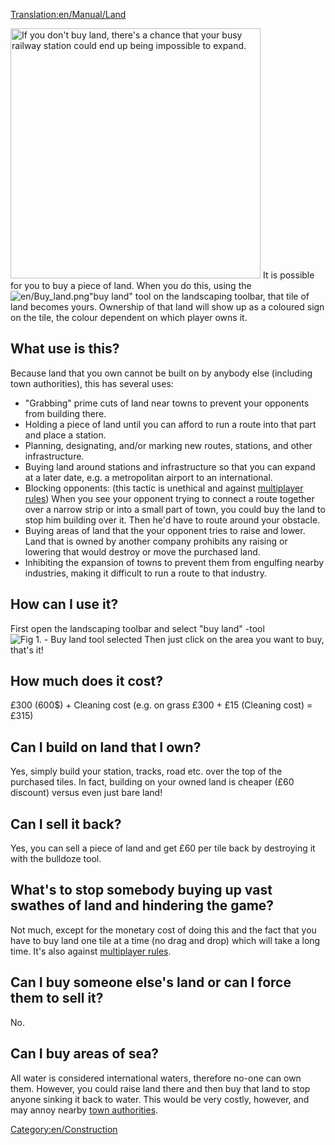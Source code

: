 [[Translation:en/Manual/Land]]


[[File:en/Station surrounded by city.png|400px|thumb|right|If you don't buy land, there's a chance that your busy railway station could end up being impossible to expand.]]
It is possible for you to buy a piece of land.  When you do this, using the [[File:en/Buy land.png]]"buy land" tool on the landscaping toolbar, that tile of land becomes yours.  Ownership of that land will show up as a coloured sign on the tile, the colour dependent on which player owns it.

==What use is this?==
Because land that you own cannot be built on by anybody else (including town authorities), this has several uses:

*"Grabbing" prime cuts of land near towns to prevent your opponents from building there.
*Holding a piece of land until you can afford to run a route into that part and place a station.
*Planning, designating, and/or marking new routes, stations, and other infrastructure.
*Buying land around stations and infrastructure so that you can expand at a later date, e.g. a metropolitan airport to an international.
*Blocking opponents: (this tactic is unethical and against [[en/Community/Play Style/Multiplayer Rules|multiplayer rules]]) When you see your opponent trying to connect a route together over a narrow strip or into a small part of town, you could buy the land to stop him building over it.  Then he'd have to route around your obstacle.
*Buying areas of land that the your opponent tries to raise and lower. Land that is owned by another company prohibits any raising or lowering that would destroy or move the purchased land.
*Inhibiting the expansion of towns to prevent them from engulfing nearby industries, making it difficult to run a route to that industry.

==How can I use it?==

First open the landscaping toolbar and select "buy land" -tool
[[File:en/Landscaping.png|center|frame|Fig 1. - Buy land tool selected]]
Then just click on the area you want to buy, that's it!

==How much does it cost?==
£300 (600$) + Cleaning cost (e.g. on grass £300 + £15 (Cleaning cost) = £315)

==Can I build on land that I own?==
Yes, simply build your station, tracks, road etc. over the top of the purchased tiles. In fact, building on your owned land is cheaper (£60 discount) versus even just bare land!

==Can I sell it back?==
Yes, you can sell a piece of land and get £60 per tile back by destroying it with the bulldoze tool.

==What's to stop somebody buying up vast swathes of land and hindering the game?==
Not much, except for the monetary cost of doing this and the fact that you have to buy land one tile at a time (no drag and drop) which will take a long time. It's also against [[en/Community/Play Style/Multiplayer Rules|multiplayer rules]].

==Can I buy someone else's land or can I force them to sell it?==
No.

==Can I buy areas of sea?==
All water is considered international waters, therefore no-one can own them.  However, you could raise land there and then buy that land to stop anyone sinking it back to water.  This would be very costly, however, and may annoy nearby [[en/Manual/Local authority|town authorities]].

[[Category:en/Construction]]